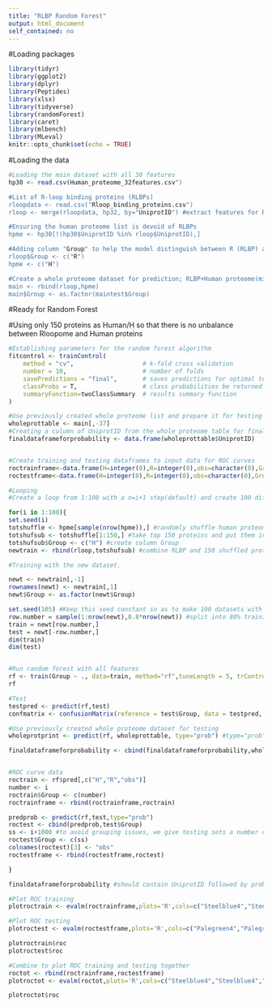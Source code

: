 ---
title: "RLBP Random Forest"
output: html_document
self_contained: no
---

#Loading packages

```{r setup, include=FALSE}
library(tidyr)
library(ggplot2)
library(dplyr)
library(Peptides)
library(xlsx)
library(tidyverse)
library(randomForest)
library(caret)
library(mlbench)
library(MLeval)
knitr::opts_chunk$set(echo = TRUE)
```

#Loading the data

```{r load}

#Loading the main dataset with all 30 features
hp30 <- read.csv(Human_proteome_32features.csv")

#List of R-loop binding proteins (RLBPs)
rloopdata <- read.csv("Rloop_binding_proteins.csv")
rloop <- merge(rloopdata, hp32, by="UniprotID") #extract features for RLBPs

#Ensuring the human proteome list is devoid of RLBPs
hpme <- hp30[!(hp30$UniprotID %in% rloop$UniprotID),]

#Adding column "Group" to help the model distinguish between R (RLBP) and H (Human proteome/non-RLBP)
rloop$Group <- c("R")
hpme <- c("H")

#Create a whole proteome dataset for prediction; RLBP+Human proteome(minus RLBPs)
main <- rbind(rloop,hpme)
main$Group <- as.factor(maintest$Group)

```

#Ready for Random Forest

#Using only 150 proteins as Human/H so that there is no unbalance between Rloopome and Human proteins

```{r RvsH}

#Establishing parameters for the random forest algorithm
fitcontrol <- trainControl(
    method = "cv",                   # k-fold cross validation
    number = 10,                     # number of folds
    savePredictions = "final",       # saves predictions for optimal tuning parameter
    classProbs = T,                  # class probabilities be returned
    summaryFunction=twoClassSummary  # results summary function
) 

#Use previously created whole proteome list and prepare it for testing by removing the group column.
wholeprottable <- main[,-37]
#Creating a column of UniprotID from the whole proteome table for final steps (see below; inside the for loop)
finaldataframeforprobability <- data.frame(wholeprottable$UniprotID)


#Create training and testing dataframes to input data for ROC curves
roctrainframe<-data.frame(H=integer(0),R=integer(0),obs=character(0),Group=character(0))
roctestframe<-data.frame(H=integer(0),R=integer(0),obs=character(0),Group=character(0))

#Looping
#Create a loop from 1:100 with a n=i+1 step(default) and create 100 different training and testing models using this method. 

for(i in 1:100){
set.seed(i)
totshuffle <- hpme[sample(nrow(hpme)),] #randomly shuffle human proteome dataset
totshufsub <- totshuffle[1:150,] #take top 150 proteins and put them in an new dataframe
totshufsub$Group <- c("H") #create column Group
newtrain <- rbind(rloop,totshufsub) #combine RLBP and 150 shuffled proteins

#Training with the new dataset. 

newt <- newtrain[,-1]
rownames(newt) <- newtrain[,1]
newt$Group <- as.factor(newt$Group)

set.seed(105) #Keep this seed constant so as to make 100 datasets with RLBPs at the same position but with different human proteins (be it Training or testing)
row.number = sample(1:nrow(newt),0.8*nrow(newt)) #split into 80% training, 20% testing
train = newt[row.number,]
test = newt[-row.number,]
dim(train)
dim(test)


#Run random forest with all features
rf <- train(Group ~ ., data=train, method="rf",tuneLength = 5, trControl = fitcontrol) #instead of setting number of features at each node, we let the model prioritize highest ROC and choose features/node accordingly
rf

#Test
testpred <- predict(rf,test)
confmatrix <- confusionMatrix(reference = test$Group, data = testpred, mode='everything', positive='R')

#Use previously created whole proteome dataset for testing
wholeprotprint <- predict(rf, wholeprottable, type="prob") #type="prob" gives us the probabilities for each protein

finaldataframeforprobability <- cbind(finaldataframeforprobability,wholeprotprint$R) #Combine the uniprot list made earlier with the probability for each protein and extract it later


#ROC curve data
roctrain <- rf$pred[,c("H","R","obs")]
number <- i
roctrain$Group <- c(number)
roctrainframe <- rbind(roctrainframe,roctrain)

predprob <- predict(rf,test,type="prob")
roctest <- cbind(predprob,test$Group)
ss <- i+1000 #to avoid grouping issues, we give testing sets a number different than 1:100 by adding 1000. Could be any number. As long as it doesn't fall between 1:100.
roctest$Group <- c(ss)
colnames(roctest)[3] <- "obs"
roctestframe <- rbind(roctestframe,roctest)

}

finaldataframeforprobability #should contain UniprotID followed by probability for each proteins in all 100 models. 

#Plot ROC training
plotroctrain <- evalm(roctrainframe,plots='R',cols=c("Steelblue4","Steelblue4","Steelblue4","Steelblue4","Steelblue4","Steelblue4","Steelblue4","Steelblue4","Steelblue4","Steelblue4","Steelblue4","Steelblue4","Steelblue4","Steelblue4","Steelblue4","Steelblue4","Steelblue4","Steelblue4","Steelblue4","Steelblue4","Steelblue4","Steelblue4","Steelblue4","Steelblue4","Steelblue4","Steelblue4","Steelblue4","Steelblue4","Steelblue4","Steelblue4","Steelblue4","Steelblue4","Steelblue4","Steelblue4","Steelblue4","Steelblue4","Steelblue4","Steelblue4","Steelblue4","Steelblue4","Steelblue4","Steelblue4","Steelblue4","Steelblue4","Steelblue4","Steelblue4","Steelblue4","Steelblue4","Steelblue4","Steelblue4","Steelblue4","Steelblue4","Steelblue4","Steelblue4","Steelblue4","Steelblue4","Steelblue4","Steelblue4","Steelblue4","Steelblue4","Steelblue4","Steelblue4","Steelblue4","Steelblue4","Steelblue4","Steelblue4","Steelblue4","Steelblue4","Steelblue4","Steelblue4","Steelblue4","Steelblue4","Steelblue4","Steelblue4","Steelblue4","Steelblue4","Steelblue4","Steelblue4","Steelblue4","Steelblue4","Steelblue4","Steelblue4","Steelblue4","Steelblue4","Steelblue4","Steelblue4","Steelblue4","Steelblue4","Steelblue4","Steelblue4","Steelblue4","Steelblue4","Steelblue4","Steelblue4","Steelblue4","Steelblue4","Steelblue4","Steelblue4","Steelblue4","Steelblue4"))

#Plot ROC testing
plotroctest <- evalm(roctestframe,plots='R',cols=c("Palegreen4","Palegreen4","Palegreen4","Palegreen4","Palegreen4","Palegreen4","Palegreen4","Palegreen4","Palegreen4","Palegreen4","Palegreen4","Palegreen4","Palegreen4","Palegreen4","Palegreen4","Palegreen4","Palegreen4","Palegreen4","Palegreen4","Palegreen4","Palegreen4","Palegreen4","Palegreen4","Palegreen4","Palegreen4","Palegreen4","Palegreen4","Palegreen4","Palegreen4","Palegreen4","Palegreen4","Palegreen4","Palegreen4","Palegreen4","Palegreen4","Palegreen4","Palegreen4","Palegreen4","Palegreen4","Palegreen4","Palegreen4","Palegreen4","Palegreen4","Palegreen4","Palegreen4","Palegreen4","Palegreen4","Palegreen4","Palegreen4","Palegreen4","Palegreen4","Palegreen4","Palegreen4","Palegreen4","Palegreen4","Palegreen4","Palegreen4","Palegreen4","Palegreen4","Palegreen4","Palegreen4","Palegreen4","Palegreen4","Palegreen4","Palegreen4","Palegreen4","Palegreen4","Palegreen4","Palegreen4","Palegreen4","Palegreen4","Palegreen4","Palegreen4","Palegreen4","Palegreen4","Palegreen4","Palegreen4","Palegreen4","Palegreen4","Palegreen4","Palegreen4","Palegreen4","Palegreen4","Palegreen4","Palegreen4","Palegreen4","Palegreen4","Palegreen4","Palegreen4","Palegreen4","Palegreen4","Palegreen4","Palegreen4","Palegreen4","Palegreen4","Palegreen4","Palegreen4","Palegreen4","Palegreen4","Palegreen4"))

plotroctrain$roc
plotroctest$roc

#Combine to plot ROC training and testing together
roctot <- rbind(roctrainframe,roctestframe)
plotroctot <- evalm(roctot,plots='R',cols=c("Steelblue4","Steelblue4","Steelblue4","Steelblue4","Steelblue4","Steelblue4","Steelblue4","Steelblue4","Steelblue4","Steelblue4","Steelblue4","Steelblue4","Steelblue4","Steelblue4","Steelblue4","Steelblue4","Steelblue4","Steelblue4","Steelblue4","Steelblue4","Steelblue4","Steelblue4","Steelblue4","Steelblue4","Steelblue4","Steelblue4","Steelblue4","Steelblue4","Steelblue4","Steelblue4","Steelblue4","Steelblue4","Steelblue4","Steelblue4","Steelblue4","Steelblue4","Steelblue4","Steelblue4","Steelblue4","Steelblue4","Steelblue4","Steelblue4","Steelblue4","Steelblue4","Steelblue4","Steelblue4","Steelblue4","Steelblue4","Steelblue4","Steelblue4","Steelblue4","Steelblue4","Steelblue4","Steelblue4","Steelblue4","Steelblue4","Steelblue4","Steelblue4","Steelblue4","Steelblue4","Steelblue4","Steelblue4","Steelblue4","Steelblue4","Steelblue4","Steelblue4","Steelblue4","Steelblue4","Steelblue4","Steelblue4","Steelblue4","Steelblue4","Steelblue4","Steelblue4","Steelblue4","Steelblue4","Steelblue4","Steelblue4","Steelblue4","Steelblue4","Steelblue4","Steelblue4","Steelblue4","Steelblue4","Steelblue4","Steelblue4","Steelblue4","Steelblue4","Steelblue4","Steelblue4","Steelblue4","Steelblue4","Steelblue4","Steelblue4","Steelblue4","Steelblue4","Steelblue4","Steelblue4","Steelblue4","Steelblue4","Palegreen4","Palegreen4","Palegreen4","Palegreen4","Palegreen4","Palegreen4","Palegreen4","Palegreen4","Palegreen4","Palegreen4","Palegreen4","Palegreen4","Palegreen4","Palegreen4","Palegreen4","Palegreen4","Palegreen4","Palegreen4","Palegreen4","Palegreen4","Palegreen4","Palegreen4","Palegreen4","Palegreen4","Palegreen4","Palegreen4","Palegreen4","Palegreen4","Palegreen4","Palegreen4","Palegreen4","Palegreen4","Palegreen4","Palegreen4","Palegreen4","Palegreen4","Palegreen4","Palegreen4","Palegreen4","Palegreen4","Palegreen4","Palegreen4","Palegreen4","Palegreen4","Palegreen4","Palegreen4","Palegreen4","Palegreen4","Palegreen4","Palegreen4","Palegreen4","Palegreen4","Palegreen4","Palegreen4","Palegreen4","Palegreen4","Palegreen4","Palegreen4","Palegreen4","Palegreen4","Palegreen4","Palegreen4","Palegreen4","Palegreen4","Palegreen4","Palegreen4","Palegreen4","Palegreen4","Palegreen4","Palegreen4","Palegreen4","Palegreen4","Palegreen4","Palegreen4","Palegreen4","Palegreen4","Palegreen4","Palegreen4","Palegreen4","Palegreen4","Palegreen4","Palegreen4","Palegreen4","Palegreen4","Palegreen4","Palegreen4","Palegreen4","Palegreen4","Palegreen4","Palegreen4","Palegreen4","Palegreen4","Palegreen4","Palegreen4","Palegreen4","Palegreen4","Palegreen4","Palegreen4","Palegreen4","Palegreen4"))

plotroctot$roc

```
